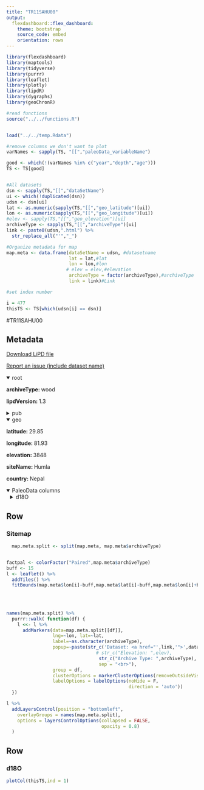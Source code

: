 ```yaml
---
title: "TR11SAHU00"
output: 
  flexdashboard::flex_dashboard:
    theme: bootstrap
    source_code: embed
    orientation: rows
---
```


```r
library(flexdashboard)
library(maptools)
library(tidyverse)
library(purrr)
library(leaflet)
library(plotly)
library(lipdR)
library(dygraphs)
library(geoChronR)

#read functions
source("../../functions.R")


load("../../temp.Rdata")

#remove columns we don't want to plot
varNames <- sapply(TS, "[[","paleoData_variableName")

good <- which(!(varNames %in% c("year","depth","age")))
TS <- TS[good]


#All datasets
dsn <- sapply(TS,"[[","dataSetName")
ui <- which(!duplicated(dsn))
udsn <- dsn[ui]
lat <- as.numeric(sapply(TS,"[[","geo_latitude")[ui])
lon <- as.numeric(sapply(TS,"[[","geo_longitude")[ui])
#elev <- sapply(TS,"[[","geo_elevation")[ui]
archiveType <- sapply(TS,"[[","archiveType")[ui]
link <- paste0(udsn,".html") %>% 
  str_replace_all("'","_")

#Organize metadata for map
map.meta <- data.frame(dataSetName = udsn, #datasetname
                       lat = lat,#lat
                       lon = lon,#lon
                      # elev = elev,#elevation
                       archiveType = factor(archiveType),#archiveType
                       link = link)#Link

#set index number

i = 477
thisTS <- TS[which(udsn[i] == dsn)]
```
#TR11SAHU00

Metadata {.sidebar}
-------------------------------------
[Download LiPD file](TR11SAHU00.lpd)
            

[Report an issue (include dataset name)](https://github.com/nickmckay/LiPDverse/issues)

<details open style="margin-left: 0px">
<summary>root</summary>
<p style="margin-left: 0px"><strong>archiveType: </strong>wood
<p style="margin-left: 0px"><strong>lipdVersion: </strong>1.3
</details>
<details>
<summary>pub</summary>
<details style="margin-left: 10px">
<summary>pub1</summary>
<p style="margin-left: 10px"><strong>journal: </strong>The Holocene
<p style="margin-left: 10px"><strong>volume: </strong>22
<p style="margin-left: 10px"><strong>pages: </strong>809-817
<p style="margin-left: 10px"><strong>title: </strong>Increasing aridity over the past 223 years in the Nepal Himalaya inferred from a tree-ring δ18O chronology
<p style="margin-left: 10px"><strong>DOI: </strong>10.1177/0959683611430338
</details>
</details>
<details open style="margin-left: 0px">
<summary>geo</summary>
<p style="margin-left: 0px"><strong>latitude: </strong>29.85
<p style="margin-left: 0px"><strong>longitude: </strong>81.93
<p style="margin-left: 0px"><strong>elevation: </strong>3848
<p style="margin-left: 0px"><strong>siteName: </strong>Humla
<p style="margin-left: 0px"><strong>country: </strong>Nepal
</details>
<details open>
<summary>PaleoData columns</summary>
<details style="margin-left: 10px">
<summary>d18O</summary>
<p style="margin-left: 10px"><strong>TSid: </strong>WEB3638db18
<p style="margin-left: 10px"><strong>variableName: </strong>d18O
<p style="margin-left: 10px"><strong>units: </strong>permil
<p style="margin-left: 10px"><strong>description: </strong>d18O of tree cellulose of Abies spetabillis
<details>
<summary>interpretation</summary>
<details style="margin-left: 20px">
<summary>1</summary>
<p style="margin-left: 20px"><strong>basis: </strong>Instrumental calibration. A negative correlation between δ18O of precipitation and the amount of precipitation is observed in tropical regions including the Himalaya, which is termed as the ‘amount effect’ (Araguás-Araguás et al., 1998; Dansgaard, 1964; Yadava and Ramesh, 2005).
<p style="margin-left: 20px"><strong>direction: </strong>negative
<p style="margin-left: 20px"><strong>fraction: </strong>0.36
<p style="margin-left: 20px"><strong>mathematicalRelation: </strong>linear
<p style="margin-left: 20px"><strong>rank: </strong>1
<p style="margin-left: 20px"><strong>scope: </strong>climate
<p style="margin-left: 20px"><strong>seasonality: </strong>summer (June to September)
<p style="margin-left: 20px"><strong>variable: </strong>precipitation
<p style="margin-left: 20px"><strong>variableDetail: </strong>precipitation
</details>
<details style="margin-left: 20px">
<summary>2</summary>
<p style="margin-left: 20px"><strong>basis: </strong>Our interpretation of the temperature signal in the δ18O chronology is that higher temperatures stimulate evaporation of soil water, resulting in a preferential loss of lighter isotopes in soil water, which in turn is taken up by trees.
<p style="margin-left: 20px"><strong>direction: </strong>positive
<p style="margin-left: 20px"><strong>fraction: </strong>0.1225
<p style="margin-left: 20px"><strong>mathematicalRelation: </strong>linear
<p style="margin-left: 20px"><strong>rank: </strong>1
<p style="margin-left: 20px"><strong>scope: </strong>climate
<p style="margin-left: 20px"><strong>seasonality: </strong>summer (June to September)
<p style="margin-left: 20px"><strong>variable: </strong>temperature
<p style="margin-left: 20px"><strong>variableDetail: </strong>surface temperature
</details>
<details style="margin-left: 20px">
<summary>3</summary>
<p style="margin-left: 20px"><strong>basis: </strong>More specifically, lower atmospheric humidity causes higher vapor pressure gradient between leaf interstitial space and the atmosphere, resulting in a preferential loss of lighter isotopes and consequent enrichment in δ18O of leaf water.
<p style="margin-left: 20px"><strong>direction: </strong>negative
<p style="margin-left: 20px"><strong>fraction: </strong>0.3844
<p style="margin-left: 20px"><strong>mathematicalRelation: </strong>linear
<p style="margin-left: 20px"><strong>rank: </strong>1
<p style="margin-left: 20px"><strong>scope: </strong>climate
<p style="margin-left: 20px"><strong>seasonality: </strong>summer (June to September)
<p style="margin-left: 20px"><strong>variable: </strong>relative humdity
<p style="margin-left: 20px"><strong>variableDetail: </strong>surface relative humidity
</details>
<details style="margin-left: 20px">
<summary>4</summary>
<p style="margin-left: 20px"><strong>basis: </strong>Since all the responses of tree-ring δ18O to the climatic factors (precipitation, relative humidity, and temperature) are related to dry–wet conditions, the PDSI is considered to be the most useful single variable to explain the variance of our δ18O chronology.
<p style="margin-left: 20px"><strong>direction: </strong>negative
<p style="margin-left: 20px"><strong>fraction: </strong>0.5329
<p style="margin-left: 20px"><strong>mathematicalRelation: </strong>linear
<p style="margin-left: 20px"><strong>rank: </strong>1
<p style="margin-left: 20px"><strong>scope: </strong>climate
<p style="margin-left: 20px"><strong>seasonality: </strong>summer (June to September)
<p style="margin-left: 20px"><strong>variable: </strong>PDSI
<p style="margin-left: 20px"><strong>variableDetail: </strong>soil moisture stress
</details>
<details style="margin-left: 20px">
<summary>5</summary>
<p style="margin-left: 20px"><strong>basis: </strong>d18O of the leaf water takes part in synthesis of photosynthates
<p style="margin-left: 20px"><strong>direction: </strong>positive
<p style="margin-left: 20px"><strong>inferredMaterial: </strong>leaf water
<p style="margin-left: 20px"><strong>integrationTime: </strong>1 year
<p style="margin-left: 20px"><strong>mathematicalRelation: </strong>linear
<p style="margin-left: 20px"><strong>rank: </strong>1
<p style="margin-left: 20px"><strong>scope: </strong>isotope
<p style="margin-left: 20px"><strong>seasonality: </strong>summer (June to September)
<p style="margin-left: 20px"><strong>variable: </strong>leaf water isotope
<p style="margin-left: 20px"><strong>variableDetail: </strong>d18O of the leaf water
</details>
</details>
</details>

Row
-----------------------------------------------------------------------

### Sitemap

```r
  map.meta.split <- split(map.meta, map.meta$archiveType)


factpal <- colorFactor("Paired",map.meta$archiveType)
buff <- 15
l <- leaflet() %>% 
  addTiles() %>% 
  fitBounds(map.meta$lon[i]-buff,map.meta$lat[i]-buff,map.meta$lon[i]+buff,map.meta$lat[i]+buff)
  

  
  
names(map.meta.split) %>%
  purrr::walk( function(df) {
    l <<- l %>%
      addMarkers(data=map.meta.split[[df]],
                 lng=~lon, lat=~lat,
                 label=~as.character(archiveType),
                 popup=~paste(str_c('Dataset: <a href="',link,'">',dataSetName,'</a>'),
                                 # str_c("Elevation: ",elev),
                                  str_c("Archive Type: ",archiveType),
                                  sep = "<br>"),
                 group = df,
                 clusterOptions = markerClusterOptions(removeOutsideVisibleBounds = F),
                 labelOptions = labelOptions(noHide = F,
                                             direction = 'auto'))
  })

l %>%
  addLayersControl(position = "bottomleft",
    overlayGroups = names(map.meta.split),
    options = layersControlOptions(collapsed = FALSE,
                                   opacity = 0.8)
  )
```

Row {.tabset .tabset-fade}
-----------------------------------------------------------------------

### d18O
```r
plotCol(thisTS,ind = 1)
```
